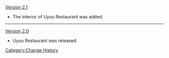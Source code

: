 [[Version 2.1]]
*The interior of Uyuu Restaurant was added.
----
[[Version 2.0]]
*Uyuu Restaurant was released.
<noinclude>[[Category:Change History]]</noinclude>